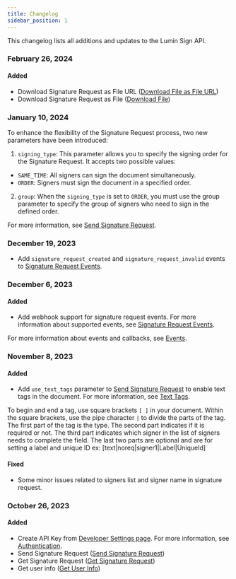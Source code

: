 ```yaml
---
title: Changelog
sidebar_position: 1
---
```


This changelog lists all additions and updates to the Lumin Sign API.

### February 26, 2024
#### Added
- Download Signature Request as File URL ([Download File as File URL](/api/download-file-as-file-url/))
- Download Signature Request as File ([Download File](/api/download-file/))

### January 10, 2024
To enhance the flexibility of the Signature Request process, two new parameters have been introduced:

1. `signing_type`:
  This parameter allows you to specify the signing order for the Signature Request. It accepts two possible values:
  - `SAME_TIME`: All signers can sign the document simultaneously.
  - `ORDER`: Signers must sign the document in a specified order.
2. `group`:
  When the `signing_type` is set to `ORDER`, you must use the group parameter to specify the group of signers who need to sign in the defined order.

For more information, see [Send Signature Request](/api/send-signature-request).
### December 19, 2023
- Add `signature_request_created` and `signature_request_invalid` events to [Signature Request Events](/docs/api/events/#event-names).

### December 6, 2023
#### Added
- Add webhook support for signature request events. For more information about supported events, see [Signature Request Events](/docs/api/events/#event-names).

For more information about events and callbacks, see [Events](/docs/api/events/).

### November 8, 2023
#### Added
- Add `use_text_tags` parameter to [Send Signature Request](/api/send-signature-request) to enable text tags in the document. For more information, see [Text Tags](/docs/api/walkthrough/text-tag/).

To begin and end a tag, use square brackets `[ ]` in your document. Within the square brackets, use the pipe character `|` to divide the parts of the tag. The first part of the tag is the type. The second part indicates if it is required or not. The third part indicates which signer in the list of signers needs to complete the field. The last two parts are optional and are for setting a label and unique ID
ex: [text|noreq|signer1|Label|UniqueId]
#### Fixed
- Some minor issues related to signers list and signer name in signature request.
### October 26, 2023
#### Added
- Create API Key from [Developer Settings page](https://sign-staging.luminpdf.com/developer/configuration). For more information, see [Authentication](/docs/api/authentication/).
- Send Signature Request ([Send Signature Request](/api/send-signature-request))
- Get Signature Request ([Get Signature Request](/api/get-signature-request))
- Get user info ([Get User Info](/api/get-user-information))